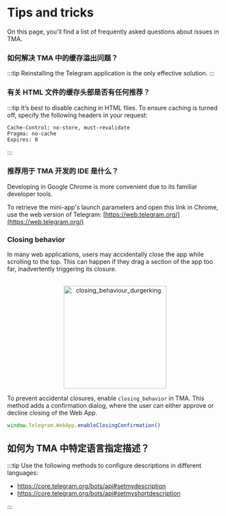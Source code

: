 
# Tips and tricks

On this page, you'll find a list of frequently asked questions about issues in TMA.

### 如何解决 TMA 中的缓存溢出问题？

:::tip
Reinstalling the Telegram application is the only effective solution.
:::

### 有关 HTML 文件的缓存头部是否有任何推荐？

:::tip
It’s best to disable caching in HTML files. To ensure caching is turned off, specify the following headers in your request:

```curl
Cache-Control: no-store, must-revalidate
Pragma: no-cache
Expires: 0
```

:::

### 推荐用于 TMA 开发的 IDE 是什么？

Developing in Google Chrome is more convenient due to its familiar developer tools.

To retrieve the mini-app's launch parameters and open this link in Chrome, use the web version of Telegram: [https://web.telegram.org/](https://web.telegram.org/)

### Closing behavior

In many web applications, users may accidentally close the app while scrolling to the top. This can happen if they drag a section of the app too far, inadvertently triggering its closure.

<p align="center">
    <br />
    <img width="240" src="/img/docs/telegram-apps/closing-behaviour.svg" alt="closing_behaviour_durgerking" />
    <br />
</p>

To prevent accidental closures, enable `closing_behavior` in TMA. This method adds a confirmation dialog, where the user can either approve or decline closing of the Web App.

```typescript
window.Telegram.WebApp.enableClosingConfirmation()
```

## 如何为 TMA 中特定语言指定描述？

:::tip
Use the following methods to configure descriptions in different languages:

- https://core.telegram.org/bots/api#setmydescription
- https://core.telegram.org/bots/api#setmyshortdescription

:::

<Feedback />
